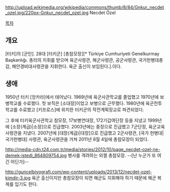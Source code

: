 http://upload.wikimedia.org/wikipedia/commons/thumb/8/84/Gnkur_necdet_ozel.jpg/220px-Gnkur_necdet_ozel.jpg
Necdet Özel

[[목차]]
== 개요 ==
[터키]의 [군인]. 28대 [터키군] [총참모장][* Türkiye Cumhuriyeti Genelkurmay Başkanlığı. 총리의 지휘를 받으며 육군사령관, 해군사령관, 공군사령관, 국가헌병대총감, 해안경비대사령관을 지휘한다. 육군 출신이 보임된다.].이다.
== 생애 ==
1950년 터키 [앙카라]에서 태어났다. 1969년에 육군사관학교를 졸업했고 1970년에 보병학교를 수료했다. 첫 보직은 [소대장]이었고 보병으로 근무했다. 1980년에 육군전투학교를 수료했고 [키프로스]에 위치한 터키군의 작전계획장교로 파견되었다.

그 후에 터키육군사관학교 참모장, 17보병연대장, 172기갑여단장 등을 지냈고 1999년에 [소장(계급)|소장]으로 진급했다. 2003년에는 중장으로 진급했고 7군단장, 육군교육사령관을 지냈다. 2007년에 [대장(계급)|대장]으로 진급했고 2군사령관, [국가 헌병대|국가헌병대] 사령관, 육군사령관을 거쳐 2011년 8월 4일에 총참모장이 되었다.

http://media-cdn.t24.com.tr/media/stories/2012/10/page_necdet-ozel-ne-demek-istedi_864809754.jpg
병사를 격려하는 외젤 총참모장. --[난 누군가 또 여긴 어딘가]-- 

http://guncelbiyografi.com/wp-content/uploads/2013/12/necdet-ozel-kimdir-3.jpg
육군 출신이지만 총참모장이 되면 해군도 지휘해야 하기 때문에 해군 복제를 입기도 한다.
